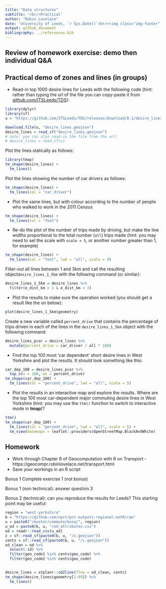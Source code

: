 ```yaml
---
title: "Data structures"
subtitle: '<br/>Practical'
author: "Robin Lovelace"
date: 'University of Leeds, `r Sys.Date()`<br/><img class="img-footer" alt="" src="http://www.stephanehess.me.uk/images/picture3.png">'
output: github_document
bibliography: ../references.bib
---
```


## Review of homework exercise: demo then individual Q&A

## Practical demo of zones and lines (in groups)

- Read-in top 1000 desire lines for Leeds with the following code (hint: rather than typing the url of the file you can copy-paste it from [github.com/ITSLeeds/TDS](https://github.com/ITSLeeds/TDS)):

```r
library(dplyr)
library(sf)
u = "https://github.com/ITSLeeds/TDS/releases/download/0.1/desire_lines.geojson"

download.file(u, "desire_lines.geojson")
desire_lines = read_sf("desire_lines.geojson")
# note: you can also read-in the file from the url:
# desire_lines = read_sf(u)
```

Plot the lines statically as follows:

```r
library(tmap)
tm_shape(desire_lines) +
  tm_lines()
```

Plot the lines showing the number of car drivers as follows:

```r
tm_shape(desire_lines) +
  tm_lines(col = "car_driver")
```

- Plot the same lines, but with colour according to the number of people who walked to work in the 2011 Census

```r
tm_shape(desire_lines) +
  tm_lines(col = "foot")
```

- Re-do the plot of the number of trips made by driving, but make the line widths proportional to the total number (`all`) trips made (hint: you may need to set the scale with `scale = 5`, or another number greater than 1, for example)

```r
tm_shape(desire_lines) +
  tm_lines(col = "foot", lwd = "all", scale = 9)
```

Filter-out all lines between 1 and 3km and call the resulting object`desire_lines_1_5km` with the following command (or similar):

```r
desire_lines_1_5km = desire_lines %>% 
  filter(e_dist_km > 1 & e_dist_km < 3)
```

- Plot the results to make sure the operation worked (you should get a result like the on below):

```r
plot(desire_lines_1_5km$geometry)
```

Create a new variable called `percent_drive` that contains the percentage of trips driven in each of the lines in the `desire_lines_1_5km` object with the following command:

```r
desire_lines_pcar = desire_lines %>% 
  mutate(percent_drive = car_driver / all * 100)
```

- Find the top 100 most 'car dependent' short desire lines in West Yorkshire and plot the results. It should look something like this:

```r
car_dep_100 = desire_lines_pcar %>% 
  top_n(n = 100, wt = percent_drive)
tm_shape(car_dep_100) +
  tm_lines(col = "percent_drive", lwd = "all", scale = 5)
```

- Plot the results in an interactive map and explore the results. Where are the top 100 most car-dependent major commuting desire lines in West Yorkshire (hint: you may use the `ttm()` function to switch to interactive mode in **tmap**)?


```r
ttm()
tm_shape(car_dep_100) +
  tm_lines(col = "percent_drive", lwd = "all", scale = 5) +
  tm_view(basemaps = leaflet::providers$OpenStreetMap.BlackAndWhite)
```

## Homework

- Work through Chapter 8 of Geocomputation with R on Transport - https://geocompr.robinlovelace.net/transport.html
- Save your workings in an R script

Bonus 1 Complete exercise 1 (not bonus)

Bonus 1 (non technical): answer question 3

Bonus 2 (technical): can you reproduce the results for Leeds? This starting point may be useful:


```r
region = "west-yorkshire"
b = "https://github.com/npct/pct-outputs-regional-notR/raw"
u = paste0("/master/commute/msoa/", region)
u_od = paste0(b, u, "/od_attributes.csv")
od = readr::read_csv(u_od)
z = sf::read_sf(paste0(b, u, "/z.geojson"))
cents = sf::read_sf(paste0(b, u, "/c.geojson"))
od_clean = od %>% 
  select(-id) %>% 
  filter(geo_code1 %in% cents$geo_code) %>% 
  filter(geo_code2 %in% cents$geo_code) 

  
desire_lines = stplanr::od2line(flow = od_clean, cents)
tm_shape(desire_lines$geometry[1:99]) %>% 
  tm_lines()
```


